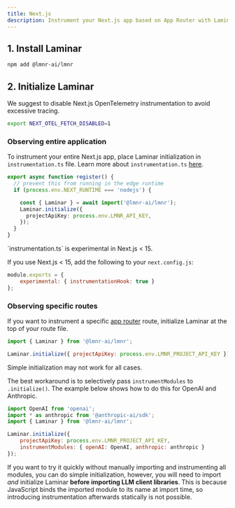```yaml
---
title: Next.js
description: Instrument your Next.js app based on App Router with Laminar
---
```



## 1. Install Laminar

```bash
npm add @lmnr-ai/lmnr
```

## 2. Initialize Laminar

We suggest to disable Next.js OpenTelemetry instrumentation to avoid excessive tracing.

```bash
export NEXT_OTEL_FETCH_DISABLED=1
```

### Observing entire application

To instrument your entire Next.js app, place Laminar initialization in `instrumentation.ts` file. Learn more about `instrumentation.ts` [here](https://nextjs.org/docs/app/building-your-application/optimizing/instrumentation).


```typescript instrumentation.ts
export async function register() {
  // prevent this from running in the edge runtime
  if (process.env.NEXT_RUNTIME === 'nodejs') {

    const { Laminar } = await import('@lmnr-ai/lmnr');
    Laminar.initialize({
      projectApiKey: process.env.LMNR_API_KEY,
    });
  }
}
```

<Note>
`instrumentation.ts` is experimental in Next.js < 15.
</Note>

If you use Next.js < 15, add the following to your `next.config.js`:

```javascript next.config.js
module.exports = {
    experimental: { instrumentationHook: true }
};
```

### Observing specific routes

If you want to instrument a specific [app router](https://nextjs.org/docs/app) route,
initialize Laminar at the top of your route file.

```javascript
import { Laminar } from '@lmnr-ai/lmnr';

Laminar.initialize({ projectApiKey: process.env.LMNR_PROJECT_API_KEY });
```

<Tip>
Simple initialization may not work for all cases.
</Tip>

The best workaround is to selectively pass `instrumentModules` to `.initialize()`.
The example below shows how to do this for OpenAI and Anthropic.

```javascript app/.../route.ts
import OpenAI from 'openai';
import * as anthropic from '@anthropic-ai/sdk';
import { Laminar } from '@lmnr-ai/lmnr';

Laminar.initialize({
    projectApiKey: process.env.LMNR_PROJECT_API_KEY,
    instrumentModules: { openAI: OpenAI, anthropic: anthropic }
});
```

If you want to try it quickly without manually importing and instrumenting all modules,
you can do simple initialization, however, you will need to import _and_ initialize Laminar **before importing LLM client libraries**.
This is because JavaScript binds the imported module to its name at import time, so introducing
instrumentation afterwards statically is not possible.

